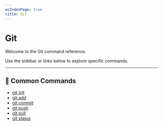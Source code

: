 ```yaml
---
asIndexPage: true
title: Git
---
```


# Git

Welcome to the Git command reference.

Use the sidebar or links below to explore specific commands.

---

## 📌 Common Commands

- [git init](/git/init)
- [git add](/git/add)
- [git commit](/git/commit)
- [git push](/git/push)
- [git pull](/git/pull)
- [git status](/git/status)
